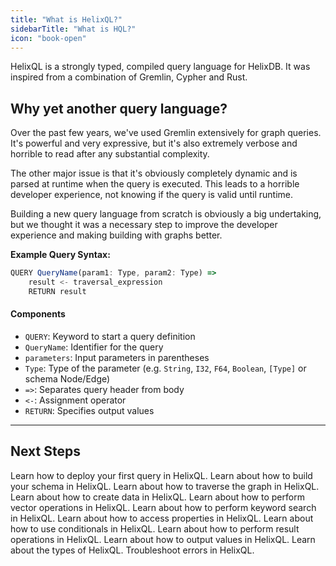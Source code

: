 ```yaml
---
title: "What is HelixQL?"
sidebarTitle: "What is HQL?"
icon: "book-open"
---
```


HelixQL is a strongly typed, compiled query language for HelixDB.
It was inspired from a combination of Gremlin, Cypher and Rust.

## Why yet another query language?

Over the past few years, we've used Gremlin extensively for graph queries.
It's powerful and very expressive, but it's also extremely verbose and horrible to read after any substantial complexity.

The other major issue is that it's obviously completely dynamic and is parsed at runtime when the query is executed.
This leads to a horrible developer experience, not knowing if the query is valid until runtime.

Building a new query language from scratch is obviously a big undertaking,
but we thought it was a necessary step to improve the developer experience and making building with graphs better.

**Example Query Syntax:**

```js
QUERY QueryName(param1: Type, param2: Type) =>
    result <- traversal_expression
    RETURN result
```

#### Components

- `QUERY`: Keyword to start a query definition
- `QueryName`: Identifier for the query
- `parameters`: Input parameters in parentheses
- `Type`: Type of the parameter (e.g. `String`, `I32`, `F64`, `Boolean`, `[Type]` or schema Node/Edge)
- `=>`: Separates query header from body
- `<-`: Assignment operator
- `RETURN`: Specifies output values

---

## Next Steps

<CardGroup cols={3}>
    <Card title="Deploy your first query" href="/documentation/cli-v2/getting-started" icon="book-open">
        Learn how to deploy your first query in HelixQL.
    </Card>
    <Card title="Schemas" href="/documentation/hql/schema/schema-definition" icon="table">
        Learn about how to build your schema in HelixQL.
    </Card>
    <Card title="Traversals" href="/documentation/hql/select/selectN" icon="right-left-large">
        Learn about how to traverse the graph in HelixQL.
    </Card>
    <Card title="Creating data" href="/documentation/hql/create/addN" icon="plus">
        Learn about how to create data in HelixQL.
    </Card>
    <Card title="Vector operations" href="/documentation/hql/updating" icon="share-nodes">
        Learn about how to perform vector operations in HelixQL.
    </Card>
    <Card title="Keyword search" href="/documentation/hql/keyword_search" icon="pencil">
        Learn about how to perform keyword search in HelixQL.
    </Card>
    <Card title="Properties" href="/documentation/hql/properties/property-access" icon="tags">
        Learn about how to access properties in HelixQL.
    </Card>
    <Card title="Conditionals" href="/documentation/hql/conditionals/conditions" icon="ballot-check">
        Learn about how to use conditionals in HelixQL.
    </Card>
    <Card title="Result operations" href="/documentation/hql/result_ops" icon="integral">
        Learn about how to perform result operations in HelixQL.
    </Card>
    <Card title="Output values" href="/documentation/hql/output_values" icon="arrow-right-from-bracket">
        Learn about how to output values in HelixQL.
    </Card>
    <Card title="Types" href="/documentation/hql/types" icon="text-size">
        Learn about the types of HelixQL.
    </Card>
    <Card title="Errors" href="/documentation/hql/errors/E101" icon="triangle-exclamation">
        Troubleshoot errors in HelixQL.
    </Card>

</CardGroup>
